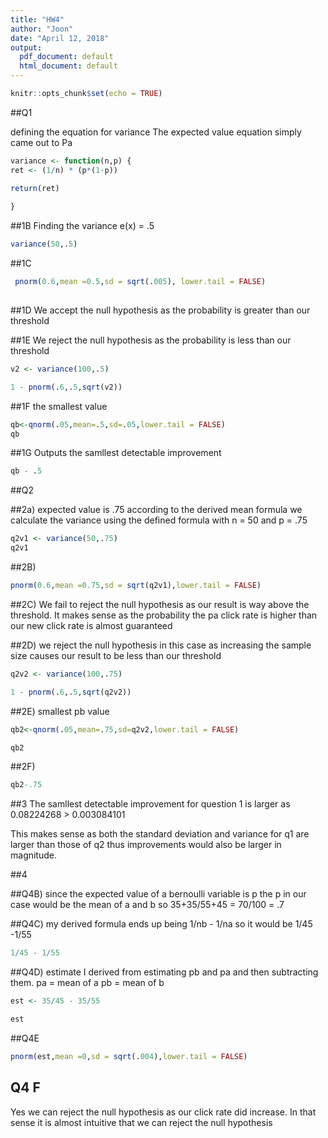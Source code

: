```yaml
---
title: "HW4"
author: "Joon"
date: "April 12, 2018"
output:
  pdf_document: default
  html_document: default
---
```


```r
knitr::opts_chunk$set(echo = TRUE)
```

##Q1

defining the equation for variance
The expected value equation simply came out to Pa
```r
variance <- function(n,p) {
ret <- (1/n) * (p*(1-p))

return(ret)
  
}

```


##1B
Finding the variance 
e(x) = .5
```r
variance(50,.5)

```

##1C
```r
 pnorm(0.6,mean =0.5,sd = sqrt(.005), lower.tail = FALSE)
        

```

##1D
We accept the null hypothesis as the probability is greater than our threshold 

##1E
We reject the null hypothesis as the probability is less than our threshold
```r

v2 <- variance(100,.5)

1 - pnorm(.6,.5,sqrt(v2))
```

##1F the smallest value 
```r
qb<-qnorm(.05,mean=.5,sd=.05,lower.tail = FALSE)
qb
```

##1G
Outputs the samllest detectable improvement 
```r
qb - .5
```

##Q2

##2a)
expected value is .75 according to the derived mean formula
we calculate the variance using the defined formula with n = 50 and p = .75
```r
q2v1 <- variance(50,.75)
q2v1

```

##2B)

```r
pnorm(0.6,mean =0.75,sd = sqrt(q2v1),lower.tail = FALSE)
```
##2C)
We fail to reject the null hypothesis as our result is way above the threshold. It makes sense as the probability the pa click rate is higher than our new click rate is almost guaranteed

##2D)
we reject the null hypothesis in this case as increasing the sample size causes our result to be less than our threshold
```r
q2v2 <- variance(100,.75)

1 - pnorm(.6,.5,sqrt(q2v2))

```
##2E) smallest pb value
```r
qb2<-qnorm(.05,mean=.75,sd=q2v2,lower.tail = FALSE) 

qb2
```

##2F)
```r
qb2-.75
```

##3
The samllest detectable improvement for question 1 is larger as 
0.08224268 >  0.003084101

This makes sense as both the standard deviation and variance for q1 are larger than those of q2 thus improvements would also be larger in magnitude.



##4

##Q4B)
since the expected value of a bernoulli variable is p the p in our case would be 
the mean of a and b so 35+35/55+45 = 70/100 = .7

##Q4C)
my derived formula ends up being 1/nb - 1/na so it would be 1/45 -1/55
```r
1/45 - 1/55
```

##Q4D)
estimate I derived from estimating pb and pa and then subtracting them.
pa = mean of a 
pb = mean of b
```r
est <- 35/45 - 35/55

est

```

##Q4E
```r
pnorm(est,mean =0,sd = sqrt(.004),lower.tail = FALSE)

```

## Q4 F 

Yes we can reject the null hypothesis as our click rate did increase. In that sense it is almost intuitive that we can reject the null hypothesis

